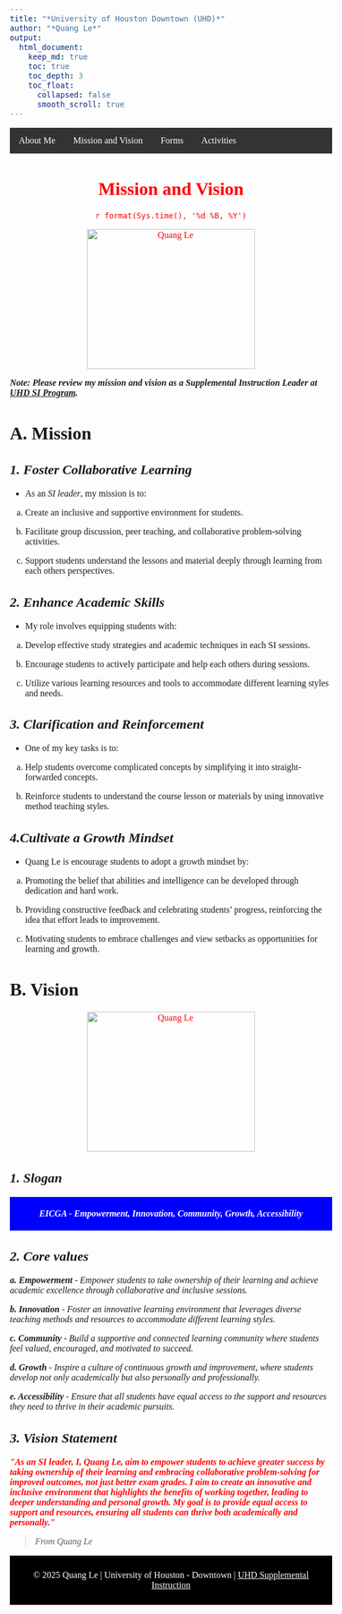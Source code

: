 ---
title: "*University of Houston Downtown (UHD)*"
author: "*Quang Le*"
output: 
  html_document:
    keep_md: true
    toc: true
    toc_depth: 3
    toc_float: 
      collapsed: false
      smooth_scroll: true
---


```{=html}
<style>
.centered {
  text-align: center;
  font-family: "Times New Roman", Times, serif;
  color: Red;
}
body {
  
  font-size: 12pt;
  font-family: "Times New Roman", Times, serif;
}
.navbar {
  overflow: hidden;
  background-color: #333;
}
.navbar a {
  float: left;
  font-size: 16px;
  color: white;
  text-align: center;
  padding: 14px 16px;
  text-decoration: none;
}
.navbar a:hover, .dropdown:hover .dropbtn {
  background-color: #ddd;
  color: black;
}
</style>

<div class="navbar"> 
  <a href="https://quangnhatm1.github.io">About Me</a>
  <a href=" https://quangnhatm1.github.io/https-quangnhatm1.github.io-mission-vision/">Mission and Vision</a> 
  <a href="https://quangnhatm1.github.io/https-quangnhatm1.github.io-forms/">Forms</a>
  <a href="https://quangnhatm1.github.io/Activities">Activities</a>
      </div>
```
::: centered
<h1>**Mission and Vision**</h1>

<p>`r format(Sys.time(), '%d %B, %Y')`</p>
<img src="C:\Users\lequa\Downloads\mission image for SI leader.png" alt="Quang Le" style="width:300px;height: 250px;"/>

:::
***Note: Please review my mission and vision as a Supplemental Instruction Leader at [UHD SI Program](https://www.uhd.edu/sssl/supplemental-instruction/index.aspx).*** 


# **A. Mission**
## ***1. Foster Collaborative Learning***

- As an *SI leader*, my mission is to:

 a. Create an inclusive and supportive environment for students.
 
 b. Facilitate group discussion, peer teaching, and collaborative problem-solving activities.
 
 c. Support students understand the lessons and material deeply through learning from each others perspectives.

## ***2. Enhance Academic Skills***

- My role involves equipping students with:

 a. Develop effective study strategies and academic techniques in each SI sessions.
 
 b. Encourage students to actively participate and help each others during sessions.
 
 c. Utilize various learning resources and tools to accommodate different learning styles and needs.

## ***3. Clarification and Reinforcement***

- One of my key tasks is to:

a. Help students overcome complicated concepts by simplifying it into straight-forwarded concepts.

b. Reinforce students to understand the course lesson or materials by using innovative method teaching styles.

## ***4.Cultivate a Growth Mindset***

- Quang Le is encourage students to adopt a growth mindset by:

a. Promoting the belief that abilities and intelligence can be developed through dedication and hard work.

b. Providing constructive feedback and celebrating students' progress, reinforcing the idea that effort leads to improvement.

c. Motivating students to embrace challenges and view setbacks as opportunities for learning and growth.

# **B. Vision**

::: centered

<img src="C:\Users\lequa\Downloads\EICHA - Empowerment, Innovation, Community, Growth, Accessibility.png" alt="Quang Le" style="width:300px;height: 250px;"/>

:::

## ***1. Slogan***

```{=html}
<div style="background-color: blue ; text-align: center; padding: 5px;">
<p style="color: white;"><strong><em>EICGA - Empowerment, Innovation, Community, Growth, Accessibility</em></strong></p>
</div>
```

## ***2. Core values***

***a. Empowerment*** - *Empower students to take ownership of their learning and achieve academic excellence through collaborative and inclusive sessions.*

***b. Innovation*** - *Foster an innovative learning environment that leverages diverse teaching methods and resources to accommodate different learning styles.*

***c. Community*** - *Build a supportive and connected learning community where students feel valued, encouraged, and motivated to succeed.*

***d. Growth*** - *Inspire a culture of continuous growth and improvement, where students develop not only academically but also personally and professionally.*

***e. Accessibility*** - *Ensure that all students have equal access to the support and resources they need to thrive in their academic pursuits.*

## ***3. Vision Statement***

```{=html}
 <p style="color: red;"><strong><em>"As an SI leader, I, Quang Le, aim to empower students to achieve greater success by taking ownership of their learning and embracing collaborative problem-solving for improved outcomes, not just better exam grades. I aim to create an innovative and inclusive environment that highlights the benefits of working together, leading to deeper understanding and personal growth. My goal is to provide equal access to support and resources, ensuring all students can thrive both academically and personally."</em></strong></p> 
</div>
```
> *From Quang Le*

```{=html}
<div style="background-color: black; text-align: center; padding: 10px;">
    <p style="color: white;">&copy; 2025 Quang Le | <a href="https://www.uhd.edu" style="color: white; text-decoration: none;">University of Houston - Downtown |  <a href="https://www.uhd.edu/sssl/supplemental-instruction/index.aspx" style="color: white; text-decoration: non; ">UHD Supplemental Instruction</a></p>
</div> 
```


